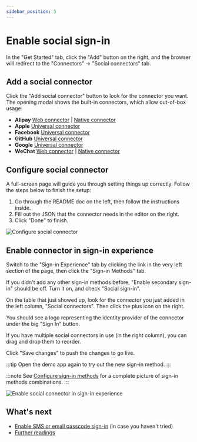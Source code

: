 ```yaml
---
sidebar_position: 5
---
```



# Enable social sign-in

In the "Get Started" tab, click the "Add" button on the right, and the browser will redirect to the "Connectors" -> "Social connectors" tab.

<ConnectorsIntro />

## Add a social connector

Click the "Add social connector" button to look for the connector you want. The opening modal shows the built-in connectors, which allow out-of-box usage:

- **Alipay** [Web connector](https://github.com/logto-io/logto/tree/master/packages/connector-alipay) | [Native connector](https://github.com/logto-io/logto/tree/master/packages/connector-alipay-native)
- **Apple** [Universal connector](https://github.com/logto-io/logto/tree/master/packages/connector-apple)
- **Facebook** [Universal connector](https://github.com/logto-io/logto/tree/master/packages/connector-facebook)
- **GitHub** [Universal connector](https://github.com/logto-io/logto/tree/master/packages/connector-github)
- **Google** [Universal connector](https://github.com/logto-io/logto/tree/master/packages/connector-google)
- **WeChat** [Web connector](https://github.com/logto-io/logto/tree/master/packages/connector-wechat) | [Native connector](https://github.com/logto-io/logto/tree/master/packages/connector-wechat-native)

<ConnectorsWip />

## Configure social connector

A full-screen page will guide you through setting things up correctly. Follow the steps below to finish the setup:

1. Go through the README doc on the left, then follow the instructions inside.
2. Fill out the JSON that the connector needs in the editor on the right.
3. Click "Done" to finish.

![Configure social connector](./assets/configure-social-connector.png)

## Enable connector in sign-in experience

Switch to the "Sign-in Experience" tab by clicking the link in the very left section of the page, then click the "Sign-in Methods" tab.

If you didn't add any other sign-in methods before, "Enable secondary sign-in" should be off. Turn it on, and check "Social sign-in".

On the table that just showed up, look for the connector you just added in the left column, "Social connectors". Then click the plus icon on the right.

You should see a logo representing the identity provider of the conncetor under the big "Sign In" button.

If you have multiple social connectors in use (in the right column), you can drag and drop them to reorder.

Click "Save changes" to push the changes to go live.

:::tip
Open the demo app again to try out the new sign-in method.
:::

:::note
See [Configure sign-in methods](../../recipes/customize-sie/configure-sign-in-methods.mdx) for a complete picture of sign-in methods combinations.
:::

![Enable social connector in sign-in experience](./assets/sie-enable-social-connector.png)

## What's next

- [Enable SMS or email passcode sign-in](./enable-passcode-sign-in.mdx) (in case you haven't tried)
- [Further readings](./further-readings.md)
